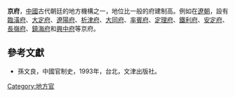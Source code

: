 {{No footnotes|time=2021-11-09T22:46:50+00:00}}
'''京府'''，[[中國|中國]]古代朝廷的地方機構之一，地位比一般的府建制高。例如在[[遼朝|遼朝]]，設有[[臨潢府|臨潢府]]、[[大定府|大定府]]、[[遼陽府|遼陽府]]、[[析津府|析津府]]、[[大同府|大同府]]、[[率賓府|率賓府]]、[[定理府|定理府]]、[[鐵利府|鐵利府]]、[[安定府|安定府]]、[[長嶺府|長嶺府]]、[[鎮海府|鎮海府]]和[[興中府|興中府]]等京府。

==參考文獻==
*孫文良，中國官制史，1993年，台北，文津出版社。
{{Government-official-hist-stub}}
[[Category:地方官|Category:地方官]]